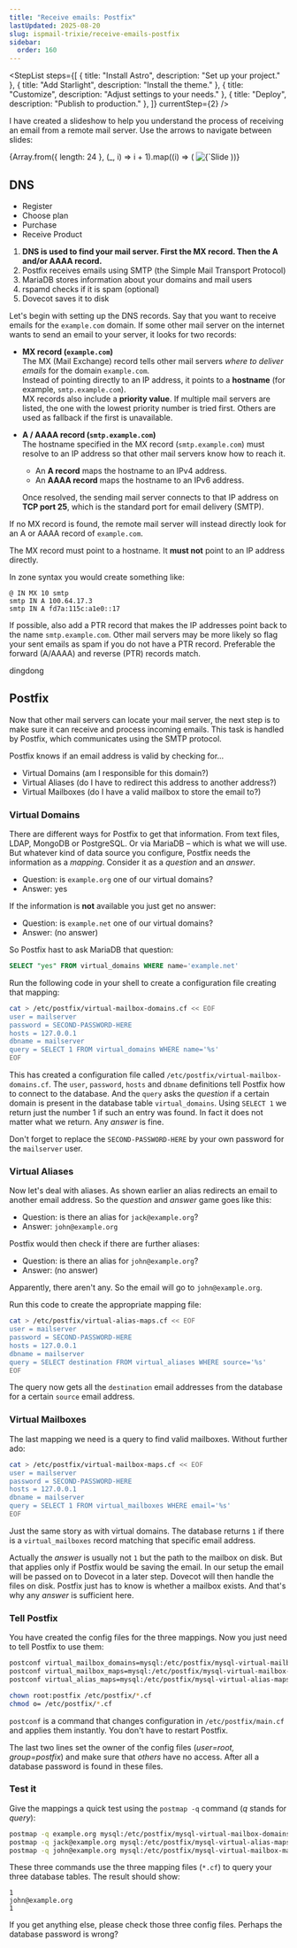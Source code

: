```yaml
---
title: "Receive emails: Postfix"
lastUpdated: 2025-08-20
slug: ispmail-trixie/receive-emails-postfix
sidebar:
  order: 160
---
```







<StepList
  steps={[
    { title: "Install Astro", description: "Set up your project." },
    { title: "Add Starlight", description: "Install the theme." },
    { title: "Customize", description: "Adjust settings to your needs." },
    { title: "Deploy", description: "Publish to production." },
  ]}
  currentStep={2}
/>

I have created a slideshow to help you understand the process of receiving an email from a remote mail server. Use the
arrows to navigate between slides:

<Splide>
  {Array.from({ length: 24 }, (_, i) => i + 1).map((i) => (
    <SplideSlide key={i}>
      <img src={`/big-picture-receive/${String(i).padStart(2, "0")}.svg`} alt={`Slide ${i}`} />
    </SplideSlide>
  ))}
</Splide>

## DNS

<ul class="steps steps-vertical lg:steps-horizontal">
  <li class="step step-primary">Register</li>
  <li class="step step-primary">Choose plan</li>
  <li class="step">Purchase</li>
  <li class="step">Receive Product</li>
</ul>

<Box icon='check-list'>
<Steps>

1. **DNS is used to find your mail server. First the MX record. Then the A and/or AAAA record.**
1. Postfix receives emails using SMTP (the Simple Mail Transport Protocol)
1. MariaDB stores information about your domains and mail users
1. rspamd checks if it is spam (optional)
1. Dovecot saves it to disk

</Steps>
</Box>

Let's begin with setting up the DNS records. Say that you want to receive emails for the `example.com` domain. If some
other mail server on the internet wants to send an email to your server, it looks for two records:

- **MX record (`example.com`)**  
  The MX (Mail Exchange) record tells other mail servers _where to deliver emails_ for the domain `example.com`.  
  Instead of pointing directly to an IP address, it points to a **hostname** (for example, `smtp.example.com`).  
  MX records also include a **priority value**. If multiple mail servers are listed, the one with the lowest priority
  number is tried first. Others are used as fallback if the first is unavailable.

- **A / AAAA record (`smtp.example.com`)**  
  The hostname specified in the MX record (`smtp.example.com`) must resolve to an IP address so that other mail servers
  know how to reach it.
  - An **A record** maps the hostname to an IPv4 address.
  - An **AAAA record** maps the hostname to an IPv6 address.

  Once resolved, the sending mail server connects to that IP address on **TCP port 25**, which is the standard port for
  email delivery (SMTP).

<Aside>

If no MX record is found, the remote mail server will instead directly look for an A or AAAA record of `example.com`.

</Aside>

<Aside type="caution">

The MX record must point to a hostname. It **must not** point to an IP address directly.

</Aside>

In zone syntax you would create something like:

```
@ IN MX 10 smtp
smtp IN A 100.64.17.3
smtp IN A fd7a:115c:a1e0::17
```

If possible, also add a PTR record that makes the IP addresses point back to the name `smtp.example.com`. Other mail
servers may be more likely so flag your sent emails as spam if you do not have a PTR record. Preferable the forward
(A/AAAA) and reverse (PTR) records match.

<div class="scroll-trigger" data-slide="5">
  dingdong
</div>

## Postfix

Now that other mail servers can locate your mail server, the next step is to make sure it can receive and process
incoming emails. This task is handled by Postfix, which communicates using the SMTP protocol.

Postfix knows if an email address is valid by checking for…

- Virtual Domains (am I responsible for this domain?)
- Virtual Aliases (do I have to redirect this address to another address?)
- Virtual Mailboxes (do I have a valid mailbox to store the email to?)

### Virtual Domains

There are different ways for Postfix to get that information. From text files, LDAP, MongoDB or PostgreSQL. Or via
MariaDB – which is what we will use. But whatever kind of data source you configure, Postfix needs the information as a
_mapping_. Consider it as a _question_ and an _answer_.

- Question: is `example.org` one of our virtual domains?
- Answer: yes

If the information is **not** available you just get no answer:

- Question: is `example.net` one of our virtual domains?
- Answer: (no answer)

So Postfix hast to ask MariaDB that question:

```sql
SELECT "yes" FROM virtual_domains WHERE name='example.net'
```

Run the following code in your shell to create a configuration file creating that mapping:

```sh
cat > /etc/postfix/virtual-mailbox-domains.cf << EOF
user = mailserver
password = SECOND-PASSWORD-HERE
hosts = 127.0.0.1
dbname = mailserver
query = SELECT 1 FROM virtual_domains WHERE name='%s'
EOF
```

This has created a configuration file called `/etc/postfix/virtual-mailbox-domains.cf`. The `user`, `password`, `hosts`
and `dbname` definitions tell Postfix how to connect to the database. And the `query` asks the _question_ if a certain
domain is present in the database table `virtual_domains`. Using `SELECT 1` we return just the number 1 if such an entry
was found. In fact it does not matter what we return. Any _answer_ is fine.

Don't forget to replace the `SECOND-PASSWORD-HERE` by your own password for the `mailserver` user.

### Virtual Aliases

Now let's deal with aliases. As shown earlier an alias redirects an email to another email address. So the _question_
and _answer_ game goes like this:

- Question: is there an alias for `jack@example.org`?
- Answer: `john@example.org`

Postfix would then check if there are further aliases:

- Question: is there an alias for `john@example.org`?
- Answer: (no answer)

Apparently, there aren't any. So the email will go to `john@example.org`.

Run this code to create the appropriate mapping file:

```sh
cat > /etc/postfix/virtual-alias-maps.cf << EOF
user = mailserver
password = SECOND-PASSWORD-HERE
hosts = 127.0.0.1
dbname = mailserver
query = SELECT destination FROM virtual_aliases WHERE source='%s'
EOF
```

The query now gets all the `destination` email addresses from the database for a certain `source` email address.

### Virtual Mailboxes

The last mapping we need is a query to find valid mailboxes. Without further ado:

```sh
cat > /etc/postfix/virtual-mailbox-maps.cf << EOF
user = mailserver
password = SECOND-PASSWORD-HERE
hosts = 127.0.0.1
dbname = mailserver
query = SELECT 1 FROM virtual_mailboxes WHERE email='%s'
EOF
```

Just the same story as with virtual domains. The database returns `1` if there is a `virtual_mailboxes` record matching
that specific email address.

Actually the _answer_ is usually not `1` but the path to the mailbox on disk. But that applies only if Postfix would be
saving the email. In our setup the email will be passed on to Dovecot in a later step. Dovecot will then handle the
files on disk. Postfix just has to know is whether a mailbox exists. And that's why any _answer_ is sufficient here.

### Tell Postfix

You have created the config files for the three mappings. Now you just need to tell Postfix to use them:

```sh
postconf virtual_mailbox_domains=mysql:/etc/postfix/mysql-virtual-mailbox-domains.cf
postconf virtual_mailbox_maps=mysql:/etc/postfix/mysql-virtual-mailbox-maps.cf
postconf virtual_alias_maps=mysql:/etc/postfix/mysql-virtual-alias-maps.cf

chown root:postfix /etc/postfix/*.cf
chmod o= /etc/postfix/*.cf
```

`postconf` is a command that changes configuration in `/etc/postfix/main.cf` and applies them instantly. You don't have
to restart Postfix.

The last two lines set the owner of the config files (_user=root, group=postfix_) and make sure that _others_ have no
access. After all a database password is found in these files.

### Test it

Give the mappings a quick test using the `postmap -q` command (_q_ stands for _query_):

```sh
postmap -q example.org mysql:/etc/postfix/mysql-virtual-mailbox-domains.cf
postmap -q jack@example.org mysql:/etc/postfix/mysql-virtual-alias-maps.cf
postmap -q john@example.org mysql:/etc/postfix/mysql-virtual-mailbox-maps.cf
```

These three commands use the three mapping files (`*.cf`) to query your three database tables. The result should show:

```
1
john@example.org
1
```

If you get anything else, please check those three config files. Perhaps the database password is wrong?
